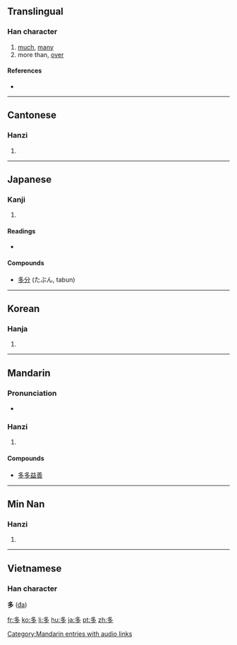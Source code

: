 {{see|夛}}
==Translingual==
{{stroke order|type=animate}}

===Han character===
{{Han char|rn=36|rad=夕|as=03|sn=6|four=2720<sub>7</sub>|canj=弓戈弓戈 (NINI)}}

# [[much]], [[many]]
# more than, [[over]]

====References====
* {{Han ref|kx=0246.110|dkj=05756|dj=0489.060|hdz=20862.020|uh=591A|ud=22810|bh=A668|bd=42600}}

----

==Cantonese==

===Hanzi===
{{yue-hanzi|jyut=|y=do1}}

# {{defn|Cantonese}}

----

==Japanese==

===Kanji===
{{ja-kanji|grade=2|rs=夕03}}

# {{defn|Japanese}}

====Readings====
* {{ja-readings|on=[[た]] (ta)|kun=[[おおい]] (多い, ōi), [[まさる]] (masaru), [[まさに]] (masani)}}

====Compounds====
* [[多分]] (たぶん, tabun)

----

==Korean==

===Hanja===
{{ko-hanja|hangeul=다|rv=da|mr=ta}}

# {{defn|Korean}}

----

==Mandarin==
{{see|duo}}

===Pronunciation===
*{{audio|zh-duō.ogg|audio}}

===Hanzi===
{{cmn-hanzi|pin=[[duō]] ([[duo1]])|wg=to<sup>1</sup>}}

# {{defn|Mandarin}}

====Compounds====
{{top2}}
* [[多多益善]]
{{mid2}}
{{bottom}}

[[Category:Mandarin entries with audio links]]
----

==Min Nan==

===Hanzi===
{{nan-hanzi|poj=to (to<sup>1</sup>)}}

# {{defn|Min Nan}}

----

==Vietnamese==

===Han character===
'''多''' ([[đa]])

[[fr:多]]
[[ko:多]]
[[li:多]]
[[hu:多]]
[[ja:多]]
[[pt:多]]
[[zh:多]]